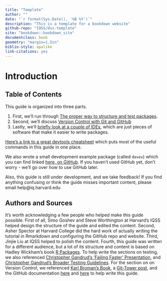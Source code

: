 ```yaml
---
title: "Template"
author: ""
date: "`r format(Sys.Date(), '%B %Y')`"
description: "This is a template for a bookdown website"
github-repo: "IQSS/dss-template"
site: "bookdown::bookdown_site"
documentclass: book
geometry: "margin=1.5in"
biblio-style: apalike
link-citations: yes
---
```


# Introduction {-}

## Table of Contents {-}

This guide is organized into three parts.

1. First, we'll run through [The proper way to structure and test packages](./package-development.html).
2. Second, we'll discuss [Version Control with Git and GitHub](./version-control.html)
3. Lastly, we'll [briefly look at a couple of IDEs](./integrated-development-environments.html), which are just pieces of software that make it easier to write packages.

[Here's a link to a great devtools cheatsheet](https://www.rstudio.com/wp-content/uploads/2015/03/devtools-cheatsheet.pdf) which puts most of the useful commands in this guide in one place.

We also wrote a small development example package (called `devex`) which you can find linked [here, on GitHub](https://github.com/IQSS/Rbuild/tree/master/devex). If you haven't used GitHub yet, don't worry - we'll go over how to use GitHub later.

Also, this guide is still under development, and we take feedback! If you find anything confusing or think the guide misses important content, please email help@iq.harvard.edu

## Authors and Sources {-}

It's worth acknowledging a few people who helped make this guide possible. First of all, Simo Goshev and Steve Worthington at Harvard's IQSS helped design the structure of the guide and edited the content. Second, Asher Spector at Harvard College did the hard work of actually writing the tutorial in Rmarkdown and configuring the GitHub repo and website. Third, Jinjie Liu at IQSS helped to polish the content. Fourth, this guide was written for a different audience, but a lot of its structure and content is based on Hadley Wickham's book [R Packages](http://r-pkgs.had.co.nz/). To help write the sections on testing, we also referenced [Christopher Gandrud's 'Failing Faster' Presentation](
http://slides.com/christophergandrud/failing-faster#/24), and [Christopher Gandrud's Broader Testing Guidelines](https://github.com/IQSS/social_science_software_toolkit/blob/master/testing/recommended_testing_tools_R.md#recommended-testing-tools-and-process-for-r-packages). For the section on on Version Control, we referenced [Karl Broman's Book](https://kbroman.org/github_tutorial/), a [Git-Tower post](https://www.git-tower.com/learn/git/faq/restore-repo-to-previous-revision
), and the GitHub documentation [here](https://git-scm.com/book/en/v2/Getting-Started-Git-Basics) and  [here](https://git-scm.com/book/en/v2/Getting-Started-First-Time-Git-Setup) to help write this guide.
